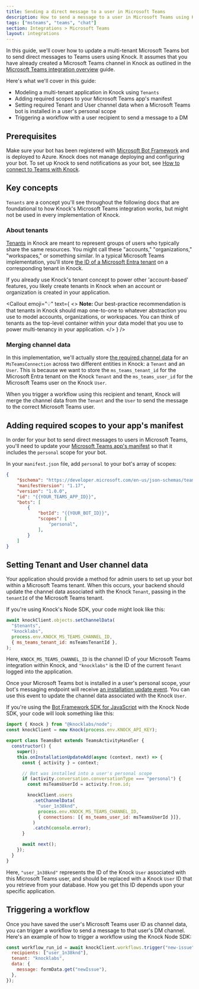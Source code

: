 ```yaml
---
title: Sending a direct message to a user in Microsoft Teams
description: How to send a message to a user in Microsoft Teams using Knock.
tags: ["msteams", "teams", "chat"]
section: Integrations > Microsoft Teams
layout: integrations
---
```


In this guide, we'll cover how to update a multi-tenant Microsoft Teams bot to send direct messages to Teams users using Knock. It assumes that you have already created a Microsoft Teams channel in Knock as outlined in the [Microsoft Teams integration overview](/integrations/chat/microsoft-teams/overview) guide.

Here's what we'll cover in this guide:

- Modeling a multi-tenant application in Knock using `Tenants`
- Adding required scopes to your Microsoft Teams app's manifest
- Setting required Tenant and User channel data when a Microsoft Teams bot is installed in a user's personal scope
- Triggering a workflow with a user recipient to send a message to a DM

## Prerequisites

Make sure your bot has been registered with <a href="https://dev.botframework.com/" target="_blank">Microsoft Bot Framework</a> and is deployed to Azure. Knock does not manage deploying and configuring your bot. To set up Knock to send notifications as your bot, see [How to connect to Teams with Knock](/integrations/chat/microsoft-teams/overview#how-to-connect-to-teams-with-knock).

## Key concepts

`Tenants` are a concept you'll see throughout the following docs that are foundational to how Knock's Microsoft Teams integration works, but might not be used in every implementation of Knock.

### About tenants

[Tenants](/concepts/tenants) in Knock are meant to represent groups of users who typically share the same resources. You might call these "accounts," "organizations," "workspaces," or something similar. In a typical Microsoft Teams implementation, you'll store [the ID of a Microsoft Entra tenant](https://learn.microsoft.com/en-us/entra/identity-platform/quickstart-create-new-tenant) on a corresponding tenant in Knock.

If you already use Knock's tenant concept to power other 'account-based' features, you likely create tenants in Knock when an account or organization is created in your application.

<Callout
  emoji="💡"
  text={
    <>
      <strong>Note: </strong>
      Our best-practice recommendation is that tenants in Knock should map one-to-one
      to whatever abstraction you use to model accounts, organizations, or workspaces.
      You can think of tenants as the top-level container within your data model
      that you use to power multi-tenancy in your application.
    </>
  }
/>

### Merging channel data

In this implementation, we'll actually store [the required channel data](/integrations/chat/microsoft-teams/overview#channel-data-requirements) for an `MsTeamsConnection` across two different entities in Knock: a `Tenant` and an `User`. This is because we want to store the `ms_teams_tenant_id` for the Microsoft Entra tenant on the Knock `Tenant` and the `ms_teams_user_id` for the Microsoft Teams user on the Knock `User`.

When you trigger a workflow using this recipient and tenant, Knock will merge the channel data from the `Tenant` and the `User` to send the message to the correct Microsoft Teams user.

## Adding required scopes to your app's manifest

In order for your bot to send direct messages to users in Microsoft Teams, you'll need to update your <a href="https://learn.microsoft.com/en-us/microsoftteams/platform/resources/schema/manifest-schema" target="_blank">Microsoft Teams app's manifest</a> so that it includes the `personal` scope for your bot.

In your `manifest.json` file, add `personal` to your bot's array of scopes:

```json
{
    "$schema": "https://developer.microsoft.com/en-us/json-schemas/teams/v1.17/MicrosoftTeams.schema.json",
    "manifestVersion": "1.17",
    "version": "1.0.0",
    "id": "{{YOUR_TEAMS_APP_ID}}",
    "bots": [
        {
            "botId": "{{YOUR_BOT_ID}}",
            "scopes": [
                "personal",
            ],
        }
    ]
}
```

## Setting Tenant and User channel data

Your application should provide a method for admin users to set up your bot within a Microsoft Teams tenant. When this occurs, your backend should update the channel data associated with the Knock `Tenant`, passing in the `tenantId` of the Microsoft Teams tenant.

If you're using Knock's Node SDK, your code might look like this:

```javascript
await knockClient.objects.setChannelData(
  "$tenants",
  "knocklabs",
  process.env.KNOCK_MS_TEAMS_CHANNEL_ID,
  { ms_teams_tenant_id: msTeamsTenantId },
);
```

Here, `KNOCK_MS_TEAMS_CHANNEL_ID` is the channel ID of your Microsoft Teams integration within Knock, and `"knocklabs"` is the ID of the current `Tenant` logged into the application.

Once your Microsoft Teams bot is installed in a user's personal scope, your bot's messaging endpoint will receive <a href="https://learn.microsoft.com/en-us/microsoftteams/platform/bots/how-to/conversations/subscribe-to-conversation-events#installation-update-event">an installation update event</a>. You can use this event to update the channel data associated with the Knock `User`.

If you're using the [Bot Framework SDK for JavaScript](https://github.com/microsoft/botbuilder-js) with the Knock Node SDK, your code will look something like this:

```javascript
import { Knock } from "@knocklabs/node";
const knockClient = new Knock(process.env.KNOCK_API_KEY);

export class TeamsBot extends TeamsActivityHandler {
  constructor() {
    super();
    this.onInstallationUpdateAdd(async (context, next) => {
      const { activity } = context;

      // Bot was installed into a user's personal scope
      if (activity.conversation.conversationType === "personal") {
        const msTeamsUserId = activity.from.id;

        knockClient.users
          .setChannelData(
            "user_1n38knd",
            process.env.KNOCK_MS_TEAMS_CHANNEL_ID,
            { connections: [{ ms_teams_user_id: msTeamsUserId }]},
          )
          .catch(console.error);
      }

      await next();
    });
  }
}
```

Here, `"user_1n38knd"` represents the ID of the Knock `User` associated with this Microsoft Teams user, and should be replaced with a Knock `User` ID that you retrieve from your database. How you get this ID depends upon your specific application.

## Triggering a workflow

Once you have saved the user's Microsoft Teams user ID as channel data, you can trigger a workflow to send a message to that user's DM channel. Here's an example of how to trigger a workflow using the Knock Node SDK:

```javascript
const workflow_run_id = await knockClient.workflows.trigger("new-issue", {
  recipients: ["user_1n38knd"],
  tenant: "knocklabs",
  data: {
    message: formData.get("newIssue"),
  },
});
```
